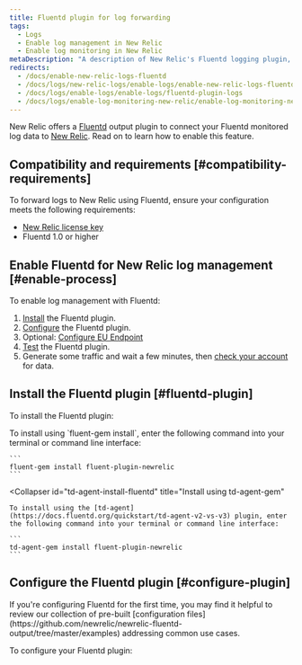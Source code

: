 ```yaml
---
title: Fluentd plugin for log forwarding
tags:
  - Logs
  - Enable log management in New Relic
  - Enable log monitoring in New Relic
metaDescription: "A description of New Relic's Fluentd logging plugin, and how to install it and configure it."
redirects:
  - /docs/enable-new-relic-logs-fluentd
  - /docs/logs/new-relic-logs/enable-logs/enable-new-relic-logs-fluentd
  - /docs/logs/enable-logs/enable-logs/fluentd-plugin-logs
  - /docs/logs/enable-log-monitoring-new-relic/enable-log-monitoring-new-relic/fluentd-plugin-log-forwarding
---
```


New Relic offers a [Fluentd](https://www.fluentd.org) output plugin to connect your Fluentd monitored log data to [New Relic](/docs/introduction-new-relic-logs). Read on to learn how to enable this feature.

## Compatibility and requirements [#compatibility-requirements]

To forward logs to New Relic using Fluentd, ensure your configuration meets the following requirements:

* [New Relic license key](/docs/apis/intro-apis/new-relic-api-keys/#ingest-license-key)
* Fluentd 1.0 or higher

## Enable Fluentd for New Relic log management [#enable-process]

To enable log management with Fluentd:

1. [Install](#fluentd-plugin) the Fluentd plugin.
2. [Configure](#configure-plugin) the Fluentd plugin.
3. Optional: [Configure EU Endpoint](#eu-configuration)
4. [Test](#test-plugin) the Fluentd plugin.
5. Generate some traffic and wait a few minutes, then [check your account](#find-data) for data.

## Install the Fluentd plugin [#fluentd-plugin]

To install the Fluentd plugin:

<CollapserGroup>
  <Collapser
    id="gem-install-fluentd"
    title="Install using fluent-gem install"
  >
    To install using `fluent-gem install`, enter the following command into your terminal or command line interface:

    ```
    fluent-gem install fluent-plugin-newrelic
    ```
  </Collapser>

  <Collapser
    id="td-agent-install-fluentd"
    title="Install using td-agent-gem"
  >
    To install using the [td-agent](https://docs.fluentd.org/quickstart/td-agent-v2-vs-v3) plugin, enter the following command into your terminal or command line interface:

    ```
    td-agent-gem install fluent-plugin-newrelic
    ```
  </Collapser>
</CollapserGroup>

## Configure the Fluentd plugin [#configure-plugin]

<Callout variant="tip">
  If you're configuring Fluentd for the first time, you may find it helpful to review our collection of pre-built [configuration files](https://github.com/newrelic/newrelic-fluentd-output/tree/master/examples) addressing common use cases.
</Callout>

To configure your Fluentd plugin:
